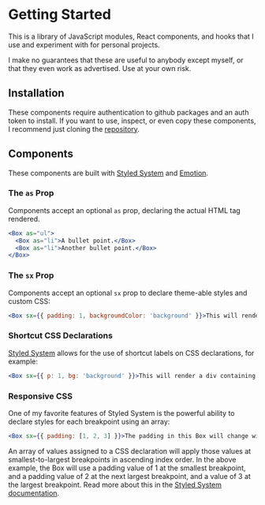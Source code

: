 
<Meta title="Documentation/Getting Started" />

# Getting Started

This is a library of JavaScript modules, React components, and hooks that I use and experiment with for personal projects.

I make no guarantees that these are useful to anybody except myself, or that they even work as advertised. Use at your own risk.

## Installation

These components require authentication to github packages and an auth token to install. If you want to use, inspect, or even copy these components, I recommend just cloning the <a href="https://github.com/theresamclaird/atomic">repository</a>.

## Components

These components are built with <a href="https://styled-system.com/">Styled System</a> and <a href="https://emotion.sh/docs/introduction">Emotion</a>.

### The `as` Prop

Components accept an optional `as` prop, declaring the actual HTML tag rendered.

```jsx
<Box as="ul">
  <Box as="li">A bullet point.</Box>
  <Box as="li">Another bullet point.</Box>
</Box>
```

### The `sx` Prop

Components accept an optional `sx` prop to declare theme-able styles and custom CSS:

```jsx
<Box sx={{ padding: 1, backgroundColor: 'background' }}>This will render a div containing this text.</Box>
```

### Shortcut CSS Declarations

<a href="https://styled-system.com/api">Styled System</a> allows for the use of shortcut labels on CSS declarations, for example:

```jsx
<Box sx={{ p: 1, bg: 'background' }}>This will render a div containing this text.</Box>
```

### Responsive CSS

One of my favorite features of Styled System is the powerful ability to declare styles for each breakpoint using an array:

```jsx
<Box sx={{ padding: [1, 2, 3] }}>The padding in this Box will change with each breakpoint.</Box>
```

An array of values assigned to a CSS declaration will apply those values at smallest-to-largest breakpoints in ascending index order. In the above example, the Box will use a padding value of 1 at the smallest breakpoint, and a padding value of 2 at the next largest breakpoint, and a value of 3 at the largest breakpoint. Read more about this in the <a href="https://styled-system.com/responsive-styles">Styled System documentation</a>.